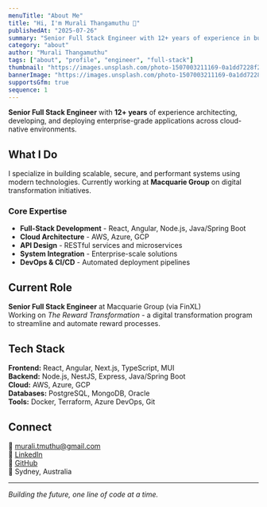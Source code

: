 ```yaml
---
menuTitle: "About Me"
title: "Hi, I'm Murali Thangamuthu 👋"
publishedAt: "2025-07-26"
summary: "Senior Full Stack Engineer with 12+ years of experience in building enterprise-grade applications and cloud-native solutions."
category: "about"
author: "Murali Thangamuthu"
tags: ["about", "profile", "engineer", "full-stack"]
thumbnail: "https://images.unsplash.com/photo-1507003211169-0a1dd7228f2d?w=800&h=600&fit=crop"
bannerImage: "https://images.unsplash.com/photo-1507003211169-0a1dd7228f2d?w=1200&h=400&fit=crop"
supportsGfm: true
sequence: 1
---
```


**Senior Full Stack Engineer** with **12+ years** of experience architecting, developing, and deploying enterprise-grade applications across cloud-native environments.

## What I Do

I specialize in building scalable, secure, and performant systems using modern technologies. Currently working at **Macquarie Group** on digital transformation initiatives.

### Core Expertise

- **Full-Stack Development** - React, Angular, Node.js, Java/Spring Boot
- **Cloud Architecture** - AWS, Azure, GCP
- **API Design** - RESTful services and microservices
- **System Integration** - Enterprise-scale solutions
- **DevOps & CI/CD** - Automated deployment pipelines

## Current Role

**Senior Full Stack Engineer** at Macquarie Group (via FinXL)  
Working on _The Reward Transformation_ - a digital transformation program to streamline and automate reward processes.

## Tech Stack

**Frontend:** React, Angular, Next.js, TypeScript, MUI  
**Backend:** Node.js, NestJS, Express, Java/Spring Boot  
**Cloud:** AWS, Azure, GCP  
**Databases:** PostgreSQL, MongoDB, Oracle  
**Tools:** Docker, Terraform, Azure DevOps, Git

## Connect

📧 [murali.tmuthu@gmail.com](mailto:murali.tmuthu@gmail.com)  
💼 [LinkedIn](https://www.linkedin.com/in/murali-thangamuthu/)  
🐙 [GitHub](https://github.com/muralitmuthuhotmail)  
📍 Sydney, Australia

---

_Building the future, one line of code at a time._
